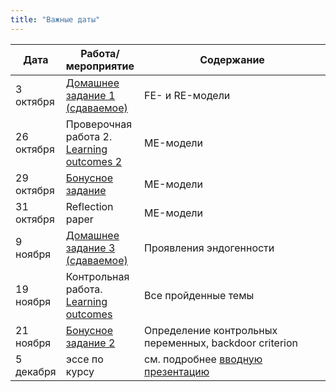 ```yaml
---
title: "Важные даты"
---
```

 
Дата | Работа/мероприятие  | Содержание
-------- | -------- | --------------------------------------------------------
3 октября | <a href="RAPDC_hw1.pdf" title=>Домашнее задание 1 (сдаваемое)</a> | FE- и RE-модели
26 октября | Проверочная работа 2. <a href="RAPDC_LO2.pdf" title=>Learning outcomes 2</a> | ME-модели
29 октября | <a href="RAPDC_bonus.pdf" title=>Бонусное задание</a> | ME-модели
31 октября | Reflection paper | ME-модели
9 ноября | <a href="RAPDC_hw3.pdf" title=>Домашнее задание 3 (сдаваемое)</a>  | Проявления эндогенности
19 ноября | Контрольная работа. <a href="RAPDC_midterm_LO.pdf" title=>Learning outcomes</a>  | Все пройденные темы 
21 ноября | <a href="RAPDC_hw_bonus.pdf" title=>Бонусное задание 2</a> | Определение контрольных переменных, backdoor criterion
5 декабря | эссе по курсу | см. подробнее <a href="RAPDC_intro_2021.pdf" title=>вводную презентацию</a>


 